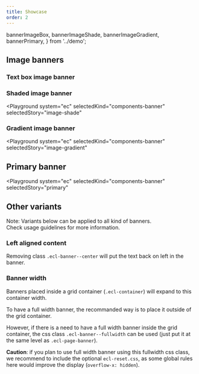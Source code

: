 ```yaml
---
title: Showcase
order: 2
---
```


  bannerImageBox,
  bannerImageShade,
  bannerImageGradient,
  bannerPrimary,
} from '../demo';

## Image banners

### Text box image banner

<Playground system="ec" selectedKind="components-banner" selectedStory="image">
  <Html markup={bannerImageBox} />
</Playground>

### Shaded image banner

<Playground
  system="ec"
  selectedKind="components-banner"
  selectedStory="image-shade"
>
  <Html markup={bannerImageShade} />
</Playground>

### Gradient image banner

<Playground
  system="ec"
  selectedKind="components-banner"
  selectedStory="image-gradient"
>
  <Html markup={bannerImageGradient} />
</Playground>

## Primary banner

<Playground
  system="ec"
  selectedKind="components-banner"
  selectedStory="primary"
>
  <Html markup={bannerPrimary} />
</Playground>

## Other variants

Note: Variants below can be applied to all kind of banners.  
Check usage guidelines for more information.

### Left aligned content

Removing class `.ecl-banner--center` will put the text back on left in the banner.

### Banner width

Banners placed inside a grid container (`.ecl-container`) will expand to this container width.

To have a full width banner, the recommanded way is to place it outside of the grid container.

However, if there is a need to have a full width banner inside the grid container, the css class `.ecl-banner--fullwidth` can be used (just put it at the same level as `.ecl-page-banner`).

**Caution**: if you plan to use full width banner using this fullwidth css class, we recommend to include the optional `ecl-reset.css`, as some global rules here would improve the display (`overflow-x: hidden`).
